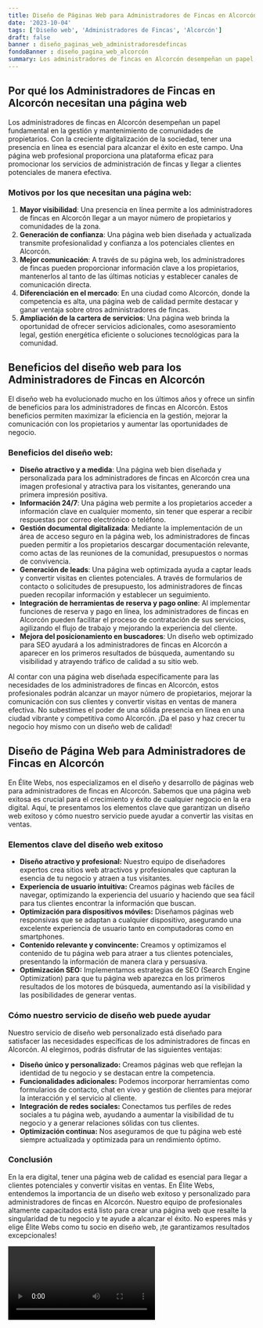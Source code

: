 ```yaml
---
title: Diseño de Páginas Web para Administradores de Fincas en Alcorcón
date: '2023-10-04'
tags: ['Diseño web', 'Administradores de Fincas', 'Alcorcón']
draft: false
banner : diseño_paginas_web_administradoresdefincas
fondoBanner : diseño_pagina_web_alcorcón
summary: Los administradores de fincas en Alcorcón desempeñan un papel fundamental en la gestión y mantenimiento de comunidades de propietarios. Con la creciente digitalización de la sociedad, tener una presencia en línea es esencial para alcanzar el éxito en este campo. Una página web profesional proporciona una plataforma eficaz para promocionar los servicios de administración de fincas y llegar a clientes potenciales de manera efectiva.
---
```


## Por qué los Administradores de Fincas en Alcorcón necesitan una página web

Los administradores de fincas en Alcorcón desempeñan un papel fundamental en la gestión y mantenimiento de comunidades de propietarios. Con la creciente digitalización de la sociedad, tener una presencia en línea es esencial para alcanzar el éxito en este campo. Una página web profesional proporciona una plataforma eficaz para promocionar los servicios de administración de fincas y llegar a clientes potenciales de manera efectiva.

### Motivos por los que necesitan una página web:
1. **Mayor visibilidad**: Una presencia en línea permite a los administradores de fincas en Alcorcón llegar a un mayor número de propietarios y comunidades de la zona.
2. **Generación de confianza**: Una página web bien diseñada y actualizada transmite profesionalidad y confianza a los potenciales clientes en Alcorcón.
3. **Mejor comunicación**: A través de su página web, los administradores de fincas pueden proporcionar información clave a los propietarios, mantenerlos al tanto de las últimas noticias y establecer canales de comunicación directa.
4. **Diferenciación en el mercado**: En una ciudad como Alcorcón, donde la competencia es alta, una página web de calidad permite destacar y ganar ventaja sobre otros administradores de fincas.
5. **Ampliación de la cartera de servicios**: Una página web brinda la oportunidad de ofrecer servicios adicionales, como asesoramiento legal, gestión energética eficiente o soluciones tecnológicas para la comunidad.

## Beneficios del diseño web para los Administradores de Fincas en Alcorcón

El diseño web ha evolucionado mucho en los últimos años y ofrece un sinfín de beneficios para los administradores de fincas en Alcorcón. Estos beneficios permiten maximizar la eficiencia en la gestión, mejorar la comunicación con los propietarios y aumentar las oportunidades de negocio.

### Beneficios del diseño web:
- **Diseño atractivo y a medida**: Una página web bien diseñada y personalizada para los administradores de fincas en Alcorcón crea una imagen profesional y atractiva para los visitantes, generando una primera impresión positiva.
- **Información 24/7**: Una página web permite a los propietarios acceder a información clave en cualquier momento, sin tener que esperar a recibir respuestas por correo electrónico o teléfono.
- **Gestión documental digitalizada**: Mediante la implementación de un área de acceso seguro en la página web, los administradores de fincas pueden permitir a los propietarios descargar documentación relevante, como actas de las reuniones de la comunidad, presupuestos o normas de convivencia.
- **Generación de leads**: Una página web optimizada ayuda a captar leads y convertir visitas en clientes potenciales. A través de formularios de contacto o solicitudes de presupuesto, los administradores de fincas pueden recopilar información y establecer un seguimiento.
- **Integración de herramientas de reserva y pago online**: Al implementar funciones de reserva y pago en línea, los administradores de fincas en Alcorcón pueden facilitar el proceso de contratación de sus servicios, agilizando el flujo de trabajo y mejorando la experiencia del cliente.
- **Mejora del posicionamiento en buscadores**: Un diseño web optimizado para SEO ayudará a los administradores de fincas en Alcorcón a aparecer en los primeros resultados de búsqueda, aumentando su visibilidad y atrayendo tráfico de calidad a su sitio web.

Al contar con una página web diseñada específicamente para las necesidades de los administradores de fincas en Alcorcón, estos profesionales podrán alcanzar un mayor número de propietarios, mejorar la comunicación con sus clientes y convertir visitas en ventas de manera efectiva. No subestimes el poder de una sólida presencia en línea en una ciudad vibrante y competitiva como Alcorcón. ¡Da el paso y haz crecer tu negocio hoy mismo con un diseño web de calidad!

<GifSeo />

<Cta />

## Diseño de Página Web para Administradores de Fincas en Alcorcón

En Élite Webs, nos especializamos en el diseño y desarrollo de páginas web para administradores de fincas en Alcorcón. Sabemos que una página web exitosa es crucial para el crecimiento y éxito de cualquier negocio en la era digital. Aquí, te presentamos los elementos clave que garantizan un diseño web exitoso y cómo nuestro servicio puede ayudar a convertir las visitas en ventas.

### Elementos clave del diseño web exitoso

- **Diseño atractivo y profesional:** Nuestro equipo de diseñadores expertos crea sitios web atractivos y profesionales que capturan la esencia de tu negocio y atraen a tus visitantes.
- **Experiencia de usuario intuitiva:** Creamos páginas web fáciles de navegar, optimizando la experiencia del usuario y haciendo que sea fácil para tus clientes encontrar la información que buscan.
- **Optimización para dispositivos móviles:** Diseñamos páginas web responsivas que se adaptan a cualquier dispositivo, asegurando una excelente experiencia de usuario tanto en computadoras como en smartphones.
- **Contenido relevante y convincente:** Creamos y optimizamos el contenido de tu página web para atraer a tus clientes potenciales, presentando la información de manera clara y persuasiva.
- **Optimización SEO:** Implementamos estrategias de SEO (Search Engine Optimization) para que tu página web aparezca en los primeros resultados de los motores de búsqueda, aumentando así la visibilidad y las posibilidades de generar ventas.

### Cómo nuestro servicio de diseño web puede ayudar

Nuestro servicio de diseño web personalizado está diseñado para satisfacer las necesidades específicas de los administradores de fincas en Alcorcón. Al elegirnos, podrás disfrutar de las siguientes ventajas:

- **Diseño único y personalizado:** Creamos páginas web que reflejan la identidad de tu negocio y se destacan entre la competencia.
- **Funcionalidades adicionales:** Podemos incorporar herramientas como formularios de contacto, chat en vivo y gestión de clientes para mejorar la interacción y el servicio al cliente.
- **Integración de redes sociales:** Conectamos tus perfiles de redes sociales a tu página web, ayudando a aumentar la visibilidad de tu negocio y a generar relaciones sólidas con tus clientes.
- **Optimización continua:** Nos aseguramos de que tu página web esté siempre actualizada y optimizada para un rendimiento óptimo.

### Conclusión

En la era digital, tener una página web de calidad es esencial para llegar a clientes potenciales y convertir visitas en ventas. En Élite Webs, entendemos la importancia de un diseño web exitoso y personalizado para administradores de fincas en Alcorcón. Nuestro equipo de profesionales altamente capacitados está listo para crear una página web que resalte la singularidad de tu negocio y te ayude a alcanzar el éxito. No esperes más y elige Élite Webs como tu socio en diseño web, ¡te garantizamos resultados excepcionales!

<Video />

<CtaBot job='Administradores de Fincas' city='Alcorcón'/>

<Gmaps query='Alcorcón+españa+maps' />